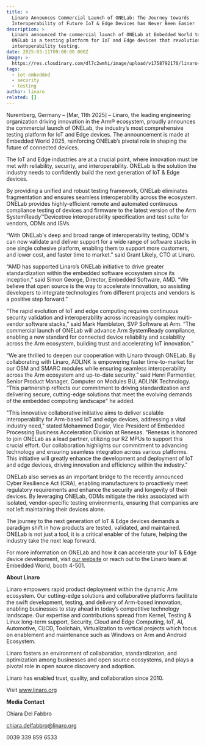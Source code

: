 ```yaml
---
title: >
  Linaro Announces Commercial Launch of ONELab: The Journey towards
  Interoperability of Future IoT & Edge Devices has Never Been Easier
description: >
  Linaro announced the commercial launch of ONELab at Embedded World today.
  ONELab is a testing platform for IoT and Edge devices that revolutionizes
  interoperability testing.
date: 2025-03-11T09:00:00.000Z
image: >-
  https://res.cloudinary.com/dl7c2wmhi/image/upload/v1758792170/linaro-website/images/news/onelab_lmvnrz.png
tags:
  - iot-embedded
  - security
  - testing
author: linaro
related: []
---
```


Nuremberg, Germany – [Mar, 11th 2025] – Linaro, the leading engineering organization driving innovation in the Arm® ecosystem, proudly announces the commercial launch of ONELab, the industry’s most comprehensive testing platform for IoT and Edge devices. The announcement is made at Embedded World 2025, reinforcing ONELab’s pivotal role in shaping the future of connected devices.

The IoT and Edge industries are at a crucial point, where innovation must be met with reliability, security, and interoperability. ONELab is the solution the industry needs to confidently build the next generation of IoT & Edge devices.

By providing a unified and robust testing framework, ONELab eliminates fragmentation and ensures seamless interoperability across the ecosystem. ONELab provides highly-efficient remote and automated continuous compliance testing of devices and firmware to the latest version of the Arm SystemReady™Devicetree interoperability specification and test suite for vendors, ODMs and ISVs.

“With ONELab's deep and broad range of interoperability testing, ODM's can now validate and deliver support for a wide range of software stacks in one single cohesive platform, enabling them to support more customers, and lower cost, and faster time to market." said Grant Likely, CTO at Linaro.

“AMD has supported Linaro’s ONELab initiative to drive greater standardization within the embedded software ecosystem since its inception,” said Simon George, Director, Embedded Software, AMD. “We believe that open source is the way to accelerate innovation, so assisting developers to integrate technologies from different projects and vendors is a positive step forward.”

“The rapid evolution of IoT and edge computing requires continuous security validation and interoperability across increasingly complex multi-vendor software stacks,” said Mark Hambleton, SVP Software at Arm. “The commercial launch of ONELab will advance Arm SystemReady compliance, enabling a new standard for connected device reliability and scalability across the Arm ecosystem, building trust and accelerating IoT innovation.”

“We are thrilled to deepen our cooperation with Linaro through ONELab. By collaborating with Linaro, ADLINK is empowering faster time-to-market for our OSM and SMARC modules while ensuring seamless interoperability across the Arm ecosystem and up-to-date security.” said Henri Parmentier, Senior Product Manager, Computer on Modules BU, ADLINK Technology. “This partnership reflects our commitment to driving standardization and delivering secure, cutting-edge solutions that meet the evolving demands of the embedded computing landscape" he added.

"This innovative collaborative initiative aims to deliver scalable interoperability for Arm-based IoT and edge devices, addressing a vital industry need," stated Mohammed Dogar, Vice President of Embedded Processing Business Acceleration Division at Renesas. "Renesas is honored to join ONELab as a lead partner, utilizing our RZ MPUs to support this crucial effort. Our collaboration highlights our commitment to advancing technology and ensuring seamless integration across various platforms. This initiative will greatly enhance the development and deployment of IoT and edge devices, driving innovation and efficiency within the industry."

ONELab also serves as an important bridge to the recently announced Cyber Resilience Act (CRA), enabling manufacturers to proactively meet regulatory requirements and enhance the security and longevity of their devices. By leveraging ONELab, ODMs mitigate the risks associated with isolated, vendor-specific testing environments, ensuring that companies are not left maintaining their devices alone.

The journey to the next generation of IoT & Edge devices demands a paradigm shift in how products are tested, validated, and maintained. ONELab is not just a tool, it is a critical enabler of the future, helping the industry take the next leap forward.

For more information on ONELab and how it can accelerate your IoT & Edge device development, visit [our website](https://www.linaro.org/solutions/onelab) or reach out to the Linaro team at Embedded World, booth 4-501.

**About Linaro**

Linaro empowers rapid product deployment within the dynamic Arm ecosystem. Our cutting-edge solutions and collaborative platforms facilitate the swift development, testing, and delivery of Arm-based innovation, enabling businesses to stay ahead in today’s competitive technology landscape. Our expertise and contributions spread from Kernel, Testing & Linux long-term support, Security, Cloud and Edge Computing, IoT, AI, Automotive, CI/CD, Toolchain, Virtualization to vertical projects which focus on enablement and maintenance such as Windows on Arm and Android Ecosystem.

Linaro fosters an environment of collaboration, standardization, and optimization among businesses and open source ecosystems, and plays a pivotal role in open source discovery and adoption.

Linaro has enabled trust, quality, and collaboration since 2010.

Visit www.linaro.org

**Media Contact**

Chiara Del Fabbro

chiara.delfabbro@linaro.org

0039 339 859 6533
